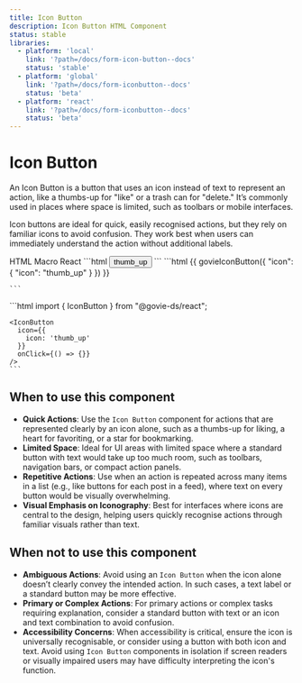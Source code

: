 ```yaml
---
title: Icon Button
description: Icon Button HTML Component
status: stable
libraries:
  - platform: 'local'
    link: '?path=/docs/form-icon-button--docs'
    status: 'stable'
  - platform: 'global'
    link: '?path=/docs/form-iconbutton--docs'
    status: 'beta'
  - platform: 'react'
    link: '?path=/docs/form-iconbutton--docs'
    status: 'beta'
---
```


# Icon Button

<ComponentStatusBlock componentId="icon-button" />

An Icon Button is a button that uses an icon instead of text to represent an action, like a thumbs-up for "like" or a trash can for "delete." It’s commonly used in places where space is limited, such as toolbars or mobile interfaces.

Icon buttons are ideal for quick, easily recognised actions, but they rely on familiar icons to avoid confusion. They work best when users can immediately understand the action without additional labels.

<ComponentContainer>
  <IconButton
    icon={{
      icon: 'thumb_up',
    }}
    size="large"
  />
</ComponentContainer>

<Tabs id="tab3">
  <TabList>
    <TabItem value="tab31" checked>HTML</TabItem>
    <TabItem value="tab32">Macro</TabItem>
    <TabItem value="tab33">React</TabItem>
  </TabList>
  <TabPanel value="tab31">
    ```html
    <button
      data-element="icon-button-container"
      data-module="gieds-icon-button"
      data-testid="govieIconButton-default-primary-medium-notDisabled"
      class="gi-btn gi-btn-primary gi-icon-btn-regular">
      <span
        data-testid="govie-icon"    
        role="presentation"
        class="
          material-icons
          gi-block
          gi-text-[16px]">
        thumb_up
      </span>
    </button>
    ```
  </TabPanel>
  <TabPanel value="tab32">
    ```html
    {{ govieIconButton({
      "icon": {
        "icon": "thumb_up"
      }
    }) }}

    ```

  </TabPanel>
  <TabPanel value="tab33">
    ```html
    import { IconButton } from "@govie-ds/react";
    
    <IconButton
      icon={{
        icon: 'thumb_up'
      }}
      onClick={() => {}}
    />
    ```
  </TabPanel>
</Tabs>

## When to use this component

- **Quick Actions**: Use the `Icon Button` component for actions that are represented clearly by an icon alone, such as a thumbs-up for liking, a heart for favoriting, or a star for bookmarking.
- **Limited Space**: Ideal for UI areas with limited space where a standard button with text would take up too much room, such as toolbars, navigation bars, or compact action panels.
- **Repetitive Actions**: Use when an action is repeated across many items in a list (e.g., like buttons for each post in a feed), where text on every button would be visually overwhelming.
- **Visual Emphasis on Iconography**: Best for interfaces where icons are central to the design, helping users quickly recognise actions through familiar visuals rather than text.

## When not to use this component

- **Ambiguous Actions**: Avoid using an `Icon Button` when the icon alone doesn’t clearly convey the intended action. In such cases, a text label or a standard button may be more effective.
- **Primary or Complex Actions**: For primary actions or complex tasks requiring explanation, consider a standard button with text or an icon and text combination to avoid confusion.
- **Accessibility Concerns**: When accessibility is critical, ensure the icon is universally recognisable, or consider using a button with both icon and text. Avoid using `Icon Button` components in isolation if screen readers or visually impaired users may have difficulty interpreting the icon's function.
